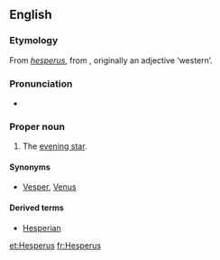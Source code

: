 {{wikipedia}}
==English==

===Etymology===
From {{etyl|la}} ''[[hesperus]]'', from {{etyl|grc}} {{term|lang=grc|ἕσπερος}}, originally an adjective ‘western’.

===Pronunciation===
* {{IPA|/ˈhɛspəɹəs/}}

===Proper noun===
{{en-proper noun}}

# The [[evening star]].

====Synonyms====
* [[Vesper]], [[Venus]]

====Derived terms====
* [[Hesperian]]

[[et:Hesperus]]
[[fr:Hesperus]]